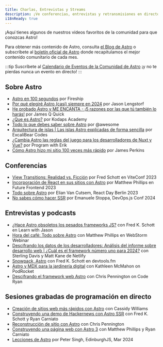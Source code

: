 ```yaml
---
title: Charlas, Entrevistas y Streams
description: ¡Ve conferencias, entrevistas y retransmisiones en directo sobre Astro!
i18nReady: true
---
```



¡Aquí tienes algunos de nuestros vídeos favoritos de la comunidad para que conozcas Astro!

Para obtener más contenido de Astro, consulta [el Blog de Astro](https://astro.build/blog/) o subscríbete al [boletín oficial de Astro](https://astro.build/newsletter/signup) donde recapitulamos el mejor contenido comunitario de cada mes.


:::tip
Suscríbete al [Calendario de Eventos de la Comunidad de Astro](https://calendar.google.com/calendar/embed?src=c_g6re3u5gkl0mug3ktn1dibqhfk%40group.calendar.google.com) ¡y no te pierdas nunca un evento en directo!
:::

## Sobre Astro

- [Astro en 100 segundos](https://www.youtube.com/watch?v=dsTXcSeAZq8) por Fireship
- [Por qué elegiré Astro (casi) siempre en 2024](https://www.youtube.com/watch?v=kssIEqSJeMI) por Jason Lengstorf
- [He probado Astro y ME ENCANTA - ¡5 razones por las que tú también lo harás!](https://www.youtube.com/watch?v=wND4lSml31A) por James Q Quick
- [¿Que es Astro?](https://www.youtube.com/watch?v=oQDErNNzdwU) por Kodaps Academy
- [Todo lo que debes saber sobre Astro](https://www.youtube.com/watch?v=rRxuVOutmFQ) por @awesome
- [Arquitectura de islas | Las islas Astro explicadas de forma sencilla](https://www.youtube.com/watch?v=kwqlP6Pe0SI) por ExcaliBear Codes
- [¿Cambia Astro las reglas del juego para los desarrolladores de Nuxt y Vue?](https://www.youtube.com/watch?v=Sq7eKxPqfSo) por Program with Erik
- [Cómo Astro hizo mi sitio 100 veces más rápido](https://www.youtube.com/watch?v=cOxA3kMYtkM) por James Perkins

## Conferencias

- [View Transitions: Realidad vs. Ficción](https://www.youtube.com/watch?v=iT-3amHK7tA&list=PLqGQbXn_GDmkOsHI7-Wrbv1GgAA4tJZhg&index=29)  por Fred Schott en ViteConf 2023
- [Incorporación de React en sus sitios con Astro](https://www.youtube.com/watch?v=Fouws8iKPKQ) por Matthew Phillips en Future Frontend 2023
- [Todo sobre Astro](https://www.youtube.com/watch?v=WKXHFIulZ9g) por Elian Van Cutsem, React Day Berlin 2023
- [No sabes cómo hacer SSR](https://portal.gitnation.org/contents/you-dont-know-how-to-ssr) por Emanuele Stoppa, DevOps.js Conf 2024

## Entrevistas y podcasts

- [¿Hace Astro obsoletos los pesados frameworks JS?](https://www.youtube.com/watch?v=4Ohi9G-RCcE) con Fred K. Schott en Learn with Jason
- [Hora del café: Todo sobre Astro](https://www.youtube.com/watch?v=3eyedOP83fw) con Matthew Phillips en WebStorm Webinar
- [Descifrando los datos de los desarrolladores: Análisis del informe sobre desarrollo web | ¿Cuál es el framework número uno para 2024?](https://youtu.be/2vqIHyz6iKs?si=vLcyzm07teC6v7u5&t=1679) con Sterling Davis y Matt Kane de Netlify
- [Snowpack, Astro](https://www.devtools.fm/episode/14) con Fred K. Schott en devtools.fm
- [Astro y MDX para la jardinería digital](https://podrocket.logrocket.com/astro-mdx-kathleen-mcmahon) con Kathleen McMahon on PodRocket
- [Descifrando el framework web Astro](https://www.youtube.com/watch?v=4PKT8x78yOQ) con Chris Pennington on Code Ryan

## Sesiones grabadas de programación en directo

- [Creación de sitios web más rápidos con Astro](https://www.youtube.com/watch?v=0eka27P4Pr4) con Cassidy Williams
- [Construyendo una demo de Hackernews con Astro SSR](https://www.youtube.com/watch?v=2ZEMb_H-LYE) con Fred K. Schott y Ryan Carniato
- [Reconstrucción de sitio con Astro](https://www.youtube.com/watch?v=VDGEpachpwc) con Chris Pennington
- [Construyendo una página web con Astro 3](https://www.youtube.com/watch?v=2zhYwg_nBqQ) con Matthew Phillips y Ryan Carniato
- [Lecciones de Astro](https://www.youtube.com/watch?v=G6S2RsDo1fI) por Peter Singh, EdinburghJS, Mar 2024
